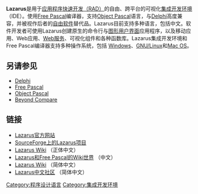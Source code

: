 {{external links|time=2019-08-23T20:10:46+00:00}}
{{unreferenced|time=2019-08-23T20:10:46+00:00}}
{{infobox software
| name = Lazarus
| logo = Laz banner.png
| logo size = 300px
| screenshot = Lazarus 1.0 Carbon.png
| screenshot size = 300px
| caption = 於 {{nowrap|[[Mac_OS_X|Mac OS X]]}} 運行的 Lazarus IDE 1.0
| platform = [[x86|x86]], [[x86-64|x86-64]], [[ARM_architecture|ARM]], [[IA-32|IA-32]], [[PowerPC|PowerPC]]
| genre = [[快速應用程式開發|RAD]] tool for [[Free_Pascal|Pascal and Object Pascal]]
| license = [[GNU通用公共许可证|GNU通用公共许可证]], [[GNU宽通用公共许可证|GNU宽通用公共许可证]]，及其它
| website = http://www.lazarus-ide.org/
| latest_release_version = 2.0.10
| latest_release_date = {{release date and age|2020|07|11}}
| operating_system = [[跨平台|跨平台]], 包括 [[GNU/Linux|GNU/Linux]], [[Mac_OS_X|Mac OS X]], [[Microsoft_Windows|Microsoft Windows]], [[FreeBSD|FreeBSD]], [[Solaris_(operating_system)|Solaris]]
}}
'''Lazarus'''是用于[[快速應用程式開發|应用程序快速开发（RAD）]]的自由、跨平台的可视化[[集成开发环境|集成开发环境]]（IDE）。使用[[Free_Pascal|Free Pascal]]编译器，支持[[Object_Pascal|Object Pascal]]语言，与[[Delphi|Delphi]]高度兼容，并被视作后者的[[自由软件|自由软件]]替代品。Lazarus目前支持多种语言，包括中文。软件开发者可使用Lazarus创建原生的命令行与[[图形用户界面|图形用户界面]]应用程序，以及移动应用、Web应用、[[Web服务|Web服务]]、可视化组件和各种函数库。Lazarus集成开发环境和Free Pascal编译器支持多种操作系统，包括 [[Microsoft_Windows|Windows]]、[[Linux|GNU/Linux]]和[[OS_X|Mac OS]]。

== 另请参见 ==
*[[Delphi|Delphi]]
*[[Free_Pascal|Free Pascal]]
*[[Object_Pascal|Object Pascal]]
*[[Beyond_Compare|Beyond Compare]]

== 链接 ==
*[http://www.lazarus-ide.org/ Lazarus官方网站] {{Wayback|url=http://www.lazarus-ide.org/ |date=20210127185432 }}
*[[sourceforge:projects/lazarus/|SourceForge上的Lazarus项目]]
*[http://wiki.lazarus.freepascal.org/Overview_of_Free_Pascal_and_Lazarus/zh_TW Lazarus Wiki] {{Wayback|url=http://wiki.lazarus.freepascal.org/Overview_of_Free_Pascal_and_Lazarus/zh_TW |date=20200408203514 }}（正体中文）
*[http://wiki.lazarus.freepascal.org/Main_Page/zh_CN Lazarus和Free Pascal的Wiki世界] {{Wayback|url=http://wiki.lazarus.freepascal.org/Main_Page/zh_CN |date=20200408203456 }}（中文）
*[http://wiki.lazarus.freepascal.org/Lazarus_Documentation/zh_CN Lazarus Wiki] {{Wayback|url=http://wiki.lazarus.freepascal.org/Lazarus_Documentation/zh_CN |date=20200408203500 }}（简体中文）
*[http://www.fpccn.com/ Lazarus中文社区] {{Wayback|url=http://www.fpccn.com/ |date=20201130054647 }}（简体中文）

{{程序设计语言}}

{{Authority control}}
[[Category:程序设计语言|Category:程序设计语言]]
[[Category:集成开发环境|Category:集成开发环境]]